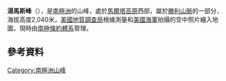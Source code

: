 {{coord|72|46|S|166|43|E|display=title}}

'''湯馬斯峰'''（{{lang-en|Thomas Peak}}），是[[南極洲|南極洲]]的山峰，處於[[馬爾塔高原|馬爾塔高原]]西部，屬於[[勝利山脈|勝利山脈]]的一部分，海拔高度2,040米，[[美國地質調查局|美國地質調查局]]根據測量和[[美國海軍|美國海軍]]拍攝的空中照片繪入地圖，現時由[[南極條約體系|南極條約體系]]管理。

==參考資料==
{{usgs-gazetteer|id=15201|name=Thomas Peak}}

{{Antarctica-geo-stub}}
[[Category:南極洲山峰|Category:南極洲山峰]]